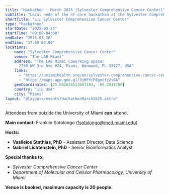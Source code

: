 ```yaml
---
title: "Hackathon - March 2025 (Sylvester Comprehensive Cancer Center)"
subtitle: "Local node of the nf-core hackathon at the Sylvester Comprehensive Cancer Center"
shortTitle: "🇺🇸 Sylvester Comprehensive Cancer Center"
type: "hackathon"
startDate: "2025-03-24"
startTime: "09:00-04:00"
endDate: "2025-03-26"
endTime: "17:00-04:00"
locations:
  - name: "Sylvester Comprehensive Cancer Center"
    venue: "The LAB Miami"
    address: "The LAB Miami Coworking space:
      2750 NW 3rd Ave #24, Miami, Wynwood, FL 33127, USA"
    links:
      - "https://umiamihealth.org/en/sylvester-comprehensive-cancer-center"
      - "https://maps.app.goo.gl/3jHFYcP8gmzfz2s6A"
    geoCoordinates: [25.802638522067184, -80.2019789]
    country: "🇺🇸 USA"
    city: "Miami"
layout: "@layouts/events/HackathonMarch2025.astro"
---
```


Attendees from outside the University of Miami **can** attend.

**Main contact:**
Franklin Sotolongo ([fsotolongo@med.miami.edu](mailto:fsotolongo@med.miami.edu))

**Hosts:**
- **Vasileios Stathias, PhD** - Assistant Director, Data Science
- **Gabriel Lichtenstein, PhD** - Senior Bioinformatics Analyst

**Special thanks to:**
- *Sylvester Comprehensive Cancer Center*
- *Department of Molecular and Cellular Pharmacology, University of Miami*

 **Venue is booked, maximum capacity is 20 people.**
